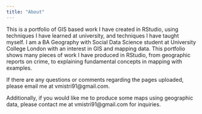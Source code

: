 ---
title: "About"
---

This is a portfolio of GIS based work I have created in RStudio, using techniques I have learned at university, and techniques I have taught myself. I am a BA Geography with Social Data Science student at University College London with an interest in GIS and mapping data. This portfolio shows many pieces of work I have produced in RStudio, from geographic reports on crime, to explaining fundamental concepts in mapping with examples. 

If there are any questions or comments regarding the pages uploaded, please email me at vmistri91@gmail.com.

Additionally, if you would like me to produce some maps using geographic data, please contact me at vmistri91@gmail.com for inquiries.